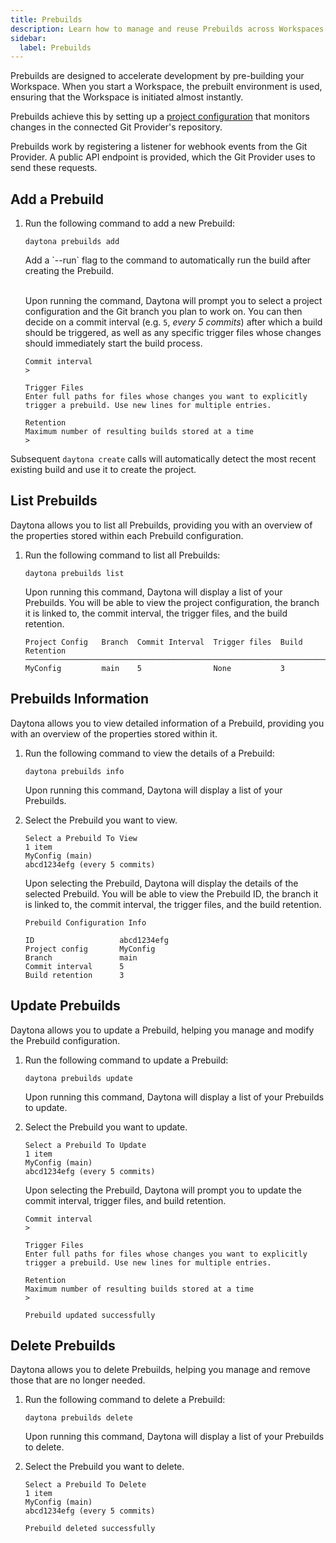 ```yaml
---
title: Prebuilds
description: Learn how to manage and reuse Prebuilds across Workspaces.
sidebar:
  label: Prebuilds
---
```



Prebuilds are designed to accelerate development by pre-building your Workspace. When you start a Workspace, the prebuilt environment is used, ensuring that the Workspace is initiated almost instantly.

Prebuilds achieve this by setting up a [project configuration](/usage/projects#project-configuration) that monitors changes in the connected Git Provider's repository.

Prebuilds work by registering a listener for webhook events from the Git Provider. A public API endpoint is provided, which the Git Provider uses to send these requests.

## Add a Prebuild

1. Run the following command to add a new Prebuild:

   ```shell
   daytona prebuilds add
   ```

   <Aside type="note">
      Add a `--run` flag to the command to automatically run the build after creating the Prebuild.
   </Aside>

   <br />

   Upon running the command, Daytona will prompt you to select a project configuration and the Git branch you plan to work on. You can then decide on a commit interval (e.g. `5`, _every 5 commits_) after which a build should be triggered, as well as any specific trigger files whose changes should immediately start the build process.

   ```text
   Commit interval
   >
   ```

   ```text
   Trigger Files
   Enter full paths for files whose changes you want to explicitly trigger a prebuild. Use new lines for multiple entries.
   ```

   ```text
   Retention
   Maximum number of resulting builds stored at a time
   >
   ```

Subsequent `daytona create` calls will automatically detect the most recent existing build and use it to create the project.

## List Prebuilds

Daytona allows you to list all Prebuilds, providing you with an overview of the properties stored within each Prebuild configuration.

1. Run the following command to list all Prebuilds:

   ```shell
   daytona prebuilds list
   ```

   Upon running this command, Daytona will display a list of your Prebuilds. You will be able to view the project configuration, the branch it is linked to, the commit interval, the trigger files, and the build retention.

      ```text
      Project Config   Branch  Commit Interval  Trigger files  Build Retention
      ────────────────────────────────────────────────────────────────────────
      MyConfig         main    5                None           3
   ```

## Prebuilds Information

Daytona allows you to view detailed information of a Prebuild, providing you with an overview of the properties stored within it.

1. Run the following command to view the details of a Prebuild:

   ```shell
   daytona prebuilds info
   ```

   Upon running this command, Daytona will display a list of your Prebuilds.

2. Select the Prebuild you want to view.

   ```text
   Select a Prebuild To View
   1 item
   MyConfig (main)                                                              
   abcd1234efg (every 5 commits)
   ```

   Upon selecting the Prebuild, Daytona will display the details of the selected Prebuild. You will be able to view the Prebuild ID, the branch it is linked to, the commit interval, the trigger files, and the build retention.

   ```text
   Prebuild Configuration Info                                                                   
                                                                                                  
   ID                   abcd1234efg
   Project config       MyConfig
   Branch               main
   Commit interval      5
   Build retention      3
   ```

## Update Prebuilds

Daytona allows you to update a Prebuild, helping you manage and modify the Prebuild configuration.

1. Run the following command to update a Prebuild:

   ```shell
   daytona prebuilds update
   ```

   Upon running this command, Daytona will display a list of your Prebuilds to update.

2. Select the Prebuild you want to update.

   ```text
   Select a Prebuild To Update
   1 item
   MyConfig (main)                                                              
   abcd1234efg (every 5 commits)
   ```

   Upon selecting the Prebuild, Daytona will prompt you to update the commit interval, trigger files, and build retention.

   ```text
   Commit interval
   >
   ```

   ```text
   Trigger Files
   Enter full paths for files whose changes you want to explicitly trigger a prebuild. Use new lines for multiple entries.
   ```

   ```text
   Retention
   Maximum number of resulting builds stored at a time
   >
   ```

   ```text
   Prebuild updated successfully
   ```

## Delete Prebuilds

Daytona allows you to delete Prebuilds, helping you manage and remove those that are no longer needed.

1. Run the following command to delete a Prebuild:

   ```shell
   daytona prebuilds delete
   ```

   Upon running this command, Daytona will display a list of your Prebuilds to delete.

2. Select the Prebuild you want to delete.

   ```text
   Select a Prebuild To Delete
   1 item
   MyConfig (main)
   abcd1234efg (every 5 commits)
   ```

   ```text
   Prebuild deleted successfully
   ```
